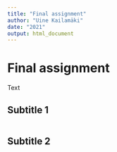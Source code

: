 ```yaml
---
title: "Final assignment"
author: "Uine Kailamäki"
date: "2021"
output: html_document
---
```



# Final assignment

Text

## Subtitle 1

```r


```

## Subtitle 2

```r


```
